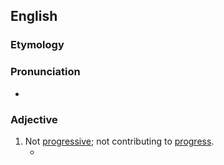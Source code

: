 ==English==

===Etymology===
{{prefix|en|un|progressive}}

===Pronunciation===
* {{rhymes|en|ɛsɪv}}

===Adjective===
{{en-adj}}

# Not [[progressive]]; not contributing to [[progress]].
#* {{quote-journal|en|year=1961|month=June|author=B. A. Haresnape|title=Design on the railway: Part Four|journal=Trains Illustrated|page=354|text=Introducing a comprehensive re-design scheme for the Canadian National Railways earlier this year, the Director of Public Relations, Mr. C. A. Harris, said a 1959 survey by his department had revealed that the railways were felt by the public to be '''unprogressive''' and slow to improve performance and service; the existing modernisation scheme had, he said, been lying like an iceberg, mostly beneath the surface.}}